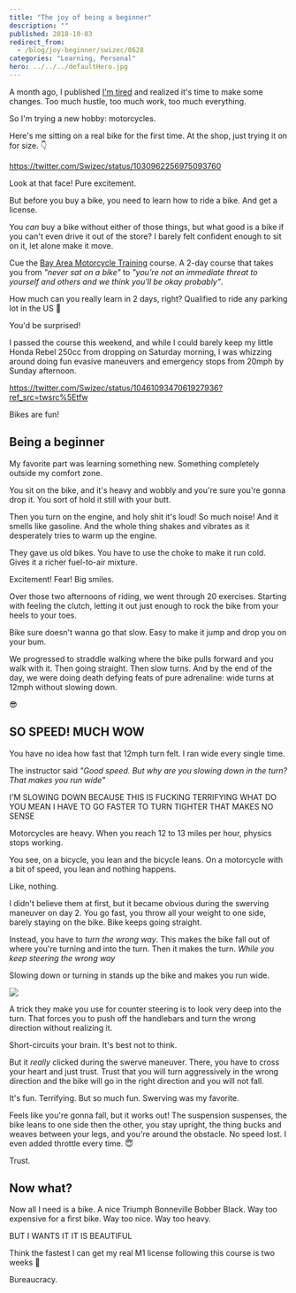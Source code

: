 ```yaml
---
title: "The joy of being a beginner"
description: ""
published: 2018-10-03
redirect_from:
  - /blog/joy-beginner/swizec/8628
categories: "Learning, Personal"
hero: ../../../defaultHero.jpg
---
```


A month ago, I published [I'm tired](https://swizec.com/blog/tired-poem/swizec/8560) and realized it's time to make some changes. Too much hustle, too much work, too much everything.

So I'm trying a new hobby: motorcycles.

Here's me sitting on a real bike for the first time. At the shop, just trying it on for size. 👇

https://twitter.com/Swizec/status/1030962256975093760

Look at that face! Pure excitement.

But before you buy a bike, you need to learn how to ride a bike. And get a license.

You _can_ buy a bike without either of those things, but what good is a bike if you can't even drive it out of the store? I barely felt confident enough to sit on it, let alone make it move.

Cue the [Bay Area Motorcycle Training](http://motorcycleschool.com/) course. A 2-day course that takes you from _"never sat on a bike"_ to _"you're not an immediate threat to yourself and others and we think you'll be okay probably"_.

How much can you really learn in 2 days, right? Qualified to ride any parking lot in the US 🤘

You'd be surprised!

I passed the course this weekend, and while I could barely keep my little Honda Rebel 250cc from dropping on Saturday morning, I was whizzing around doing fun evasive maneuvers and emergency stops from 20mph by Sunday afternoon.

https://twitter.com/Swizec/status/1046109347061927936?ref_src=twsrc%5Etfw

Bikes are fun!

## Being a beginner

My favorite part was learning something new. Something completely outside my comfort zone.

You sit on the bike, and it's heavy and wobbly and you're sure you're gonna drop it. You sort of hold it still with your butt.

Then you turn on the engine, and holy shit it's loud! So much noise! And it smells like gasoline. And the whole thing shakes and vibrates as it desperately tries to warm up the engine.

They gave us old bikes. You have to use the choke to make it run cold. Gives it a richer fuel-to-air mixture.

Excitement! Fear! Big smiles.

Over those two afternoons of riding, we went through 20 exercises. Starting with feeling the clutch, letting it out just enough to rock the bike from your heels to your toes.

Bike sure doesn't wanna go that slow. Easy to make it jump and drop you on your bum.

We progressed to straddle walking where the bike pulls forward and you walk with it. Then going straight. Then slow turns. And by the end of the day, we were doing death defying feats of pure adrenaline: wide turns at 12mph without slowing down.

😎

## SO SPEED! MUCH WOW

You have no idea how fast that 12mph turn felt. I ran wide every single time.

The instructor said _"Good speed. But why are you slowing down in the turn? That makes you run wide"_

I'M SLOWING DOWN BECAUSE THIS IS FUCKING TERRIFYING WHAT DO YOU MEAN I HAVE TO GO FASTER TO TURN TIGHTER THAT MAKES NO SENSE

Motorcycles are heavy. When you reach 12 to 13 miles per hour, physics stops working.

You see, on a bicycle, you lean and the bicycle leans. On a motorcycle with a bit of speed, you lean and nothing happens.

Like, nothing.

I didn't believe them at first, but it became obvious during the swerving maneuver on day 2. You go fast, you throw all your weight to one side, barely staying on the bike. Bike keeps going straight.

Instead, you have to _turn the wrong way_. This makes the bike fall out of where you're turning and into the turn. Then it makes the turn. _While you keep steering the wrong way_

Slowing down or turning in stands up the bike and makes you run wide.

![](./img/media-26ufdipQqU2lhNA4g-giphy.gif)

A trick they make you use for counter steering is to look very deep into the turn. That forces you to push off the handlebars and turn the wrong direction without realizing it.

Short-circuits your brain. It's best not to think.

But it _really_ clicked during the swerve maneuver. There, you have to cross your heart and just trust. Trust that you will turn aggressively in the wrong direction and the bike will go in the right direction and you will not fall.

It's fun. Terrifying. But so much fun. Swerving was my favorite.

Feels like you're gonna fall, but it works out! The suspension suspenses, the bike leans to one side then the other, you stay upright, the thing bucks and weaves between your legs, and you're around the obstacle. No speed lost. I even added throttle every time. 😇

Trust.

## Now what?

Now all I need is a bike. A nice Triumph Bonneville Bobber Black. Way too expensive for a first bike. Way too nice. Way too heavy.

BUT I WANTS IT IT IS BEAUTIFUL

Think the fastest I can get my real M1 license following this course is two weeks 🤔

Bureaucracy.
